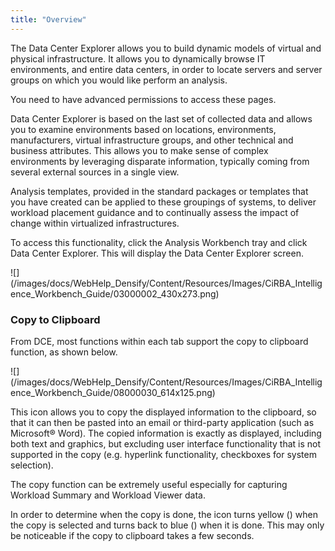 ```yaml
---
title: "Overview"
---
```



The Data Center Explorer allows you to build dynamic models of virtual and physical infrastructure. It allows you to dynamically browse IT environments, and entire data centers, in order to locate servers and server groups on which you would like perform an analysis.

<Note>
You need to have advanced permissions to access these pages.
</Note>



Data Center Explorer is based on the last set of collected data and allows you to examine environments based on locations, environments, manufacturers, virtual infrastructure groups, and other technical and business attributes. This allows you to make sense of complex environments by leveraging disparate information, typically coming from several external sources in a single view.

Analysis templates, provided in the standard packages or templates that you have created can be applied to these groupings of systems, to deliver workload placement guidance and to continually assess the impact of change within virtualized infrastructures.

To access this functionality, click the Analysis Workbench tray and click Data Center Explorer. This will display the Data Center Explorer screen.

<Accordion title="Figure: Analysis Workbench > Data Center Explorer">
<Frame>![](/images/docs/WebHelp_Densify/Content/Resources/Images/CiRBA_Intelligence_Workbench_Guide/03000002_430x273.png)</Frame>
</Accordion>


### Copy to Clipboard

From DCE, most functions within each tab support the copy to clipboard function, as shown below.

<Accordion title="Figure: DCE Copy to Clipboard Function">
<Frame>![](/images/docs/WebHelp_Densify/Content/Resources/Images/CiRBA_Intelligence_Workbench_Guide/08000030_614x125.png)</Frame>
</Accordion>


This icon allows you to copy the displayed information to the clipboard, so that it can then be pasted into an email or third-party application (such as Microsoft® Word). The copied information is exactly as displayed, including both text and graphics, but excluding user interface functionality that is not supported in the copy (e.g. hyperlink functionality, checkboxes for system selection).

The copy function can be extremely useful especially for capturing Workload Summary and Workload Viewer data.

In order to determine when the copy is done, the icon turns yellow (<InlineImage src="/images/docs/WebHelp_Densify/Content/Resources/Images/CiRBA_Intelligence_Workbench_Guide/08000035_10x12.png"/>) when the copy is selected and turns back to blue (<InlineImage src="/images/docs/WebHelp_Densify/Content/Resources/Images/CiRBA_Intelligence_Workbench_Guide/08000034_10x12.png"/>) when it is done. This may only be noticeable if the copy to clipboard takes a few seconds.
